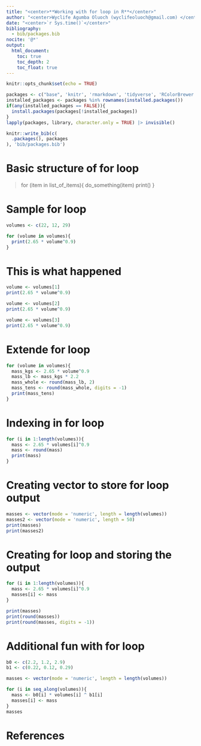 ```yaml
---
title: "<center>**Working with for loop in R**</center>"
author: "<center>Wyclife Agumba Oluoch (wyclifeoluoch@gmail.com) </center>"
date: "<center>`r Sys.time()`</center>"
bibliography: 
  - bib/packages.bib
nocite: '@*'
output: 
  html_document:
    toc: true
    toc_depth: 2
    toc_float: true
---
```


```r
knitr::opts_chunk$set(echo = TRUE)
```


```r
packages <- c("base", 'knitr', 'rmarkdown', 'tidyverse', 'RColorBrewer', 'grDevices')
installed_packages <- packages %in% rownames(installed.packages())
if(any(installed_packages == FALSE)){
  install.packages(packages[!installed_packages])
}
lapply(packages, library, character.only = TRUE) |> invisible()
```

```r
knitr::write_bib(c(
  .packages(), packages
), 'bib/packages.bib')
```

# Basic structure of for loop

> for (item in list_of_items){
  do_something(item)
  print()
}

# Sample for loop

```r
volumes <- c(22, 12, 29)

for (volume in volumes){
  print(2.65 * volume^0.9) 
}
```

# This is what happened

```r
volume <- volumes[1]     
print(2.65 * volume^0.9)

volume <- volumes[2]     
print(2.65 * volume^0.9) 

volume <- volumes[3]     
print(2.65 * volume^0.9)
```

# Extende for loop

```r
for (volume in volumes){         
  mass_kgs <- 2.65 * volume^0.9  
  mass_lb <- mass_kgs * 2.2      
  mass_whole <- round(mass_lb, 2)   
  mass_tens <- round(mass_whole, digits = -1) 
  print(mass_tens) 
}
```

# Indexing in for loop

```r
for (i in 1:length(volumes)){   
  mass <- 2.65 * volumes[i]^0.9 
  mass <- round(mass)           
  print(mass)                  
}
```

# Creating vector to store for loop output

```r
masses <- vector(mode = 'numeric', length = length(volumes))
masses2 <- vector(mode = 'numeric', length = 50)
print(masses)
print(masses2)
```

# Creating for loop and storing the output

```r
for (i in 1:length(volumes)){
  mass <- 2.65 * volumes[i]^0.9
  masses[i] <- mass
}

print(masses)
print(round(masses))
print(round(masses, digits = -1))
```

# Additional fun with for loop

```r
b0 <- c(2.2, 1.2, 2.9) 
b1 <- c(0.22, 0.12, 0.29)    

masses <- vector(mode = 'numeric', length = length(volumes))

for (i in seq_along(volumes)){ 
  mass <- b0[i] * volumes[i] ^ b1[i]
  masses[i] <- mass
} 
masses
```
# References
